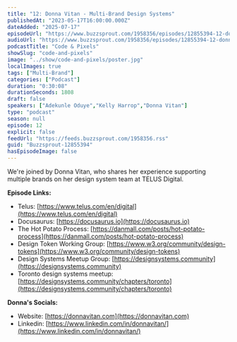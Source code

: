 ```yaml
---
title: "12: Donna Vitan - Multi-Brand Design Systems"
publishedAt: "2023-05-17T16:00:00.000Z"
dateAdded: "2025-07-17"
episodeUrl: "https://www.buzzsprout.com/1958356/episodes/12855394-12-donna-vitan-multi-brand-design-systems.mp3"
audioUrl: "https://www.buzzsprout.com/1958356/episodes/12855394-12-donna-vitan-multi-brand-design-systems.mp3"
podcastTitle: "Code & Pixels"
showSlug: "code-and-pixels"
image: "../show/code-and-pixels/poster.jpg"
localImages: true
tags: ["Multi-Brand"]
categories: ["Podcast"]
duration: "0:30:08"
durationSeconds: 1808
draft: false
speakers: ["Adekunle Oduye","Kelly Harrop","Donna Vitan"]
type: "podcast"
season: null
episode: 12
explicit: false
feedUrl: "https://feeds.buzzsprout.com/1958356.rss"
guid: "Buzzsprout-12855394"
hasEpisodeImage: false
---
```

We're joined by Donna Vitan, who shares her experience supporting multiple brands on her design system team at TELUS Digital.  
  
**Episode Links:**

-   Telus: [https://www.telus.com/en/digital](https://www.telus.com/en/digital)
-   Docusaurus: [https://docusaurus.io](https://docusaurus.io)
-   The Hot Potato Process: [https://danmall.com/posts/hot-potato-process](https://danmall.com/posts/hot-potato-process)
-   Design Token Working Group: [https://www.w3.org/community/design-tokens](https://www.w3.org/community/design-tokens)
-   Design Systems Meetup Group: [https://designsystems.community](https://designsystems.community)
-   Toronto design systems meetup: [https://designsystems.community/chapters/toronto](https://designsystems.community/chapters/toronto)

**Donna's Socials:**

-   Website: [https://donnavitan.com](https://donnavitan.com)
-   Linkedin: [https://www.linkedin.com/in/donnavitan/](https://www.linkedin.com/in/donnavitan/)
